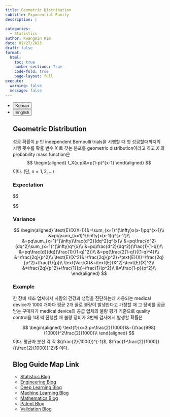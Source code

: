 ```yaml
---
title: Geometric Distribution
subtitle: Exponential Family
description: | 
 
categories:
  - Statistics
author: Kwangmin Kim
date: 02/27/2023
draft: false
format: 
  html:
    toc: true
    number-sections: True
    code-fold: true
    page-layout: full
execute: 
  warning: false
  message: false
---
```


<ul class="nav nav-pills" id="language-tab" role="tablist">
  <li class="nav-item" role="presentation">
    <button class="nav-link active" id="Korean-tab" data-bs-toggle="tab" data-bs-target="#Korean" type="button" role="tab" aria-controls="Korean" aria-selected="true">Korean</button>
  </li>
  <li class="nav-item" role="presentation">
    <button class="nav-link" id="English-tab" data-bs-toggle="tab" data-bs-target="#English" type="button" role="tab" aria-controls="knitr" aria-selected="false">English</button>
  </li>

<div class="tab-content" id="language-tabcontent">

<div class="tab-pane fade  show active" id="Korean" role="tabpanel" aria-labelledby="Korean-tab">

::: {#Korean .tab-pane .fade .show .active role="tabpanel" aria-labelledby="Korean-tab"}



## Geometric Distribution

::: {#def-Geometric}

성공 확률이 $p$ 인 independent Bernoulli trials을 시행할 때 첫 성공할때까지의 시행 횟수를 확률 변수 $X$ 로 갖는 분포를 geometric distribution이라고 하고 $X$ 의 probability mass function은 
$$
\begin{aligned}
  f_X(x;p)&=p(1-p)^{x-1}
\end{aligned}
$$ 
이다.  (단, $x=1,2,...$)

:::

### Expectation

$$

\begin{aligned}
  \text{E}(X)&=\sum_{x=1}^{\infty} x f(x)\\
             &=\sum_{x=1}^{\infty} x pq^{x-1} &\text{ }(q=1-p)\\
             &=p\sum_{x=1}^{\infty} x q^{x-1} \\
             &=p\frac{d}{dx}\sum_{x=1}^{\infty} q^{x} \\
             &=p\frac{d}{dx}\frac{q}{1-q} \\
             &=p\frac{d}{dx}\frac{(1-q)+q}{(1-q)^2} \\
             &=p\frac{d}{dx}\frac{(1-q)+q}{p^2} \\
             &=p\frac{1}{p^2}\\
             &=\frac{1}{p}

\end{aligned}

$$ 


### Variance

$$
\begin{aligned}
  \text{E}(X(X-1))&=\sum_{x=1}^{\infty}x(x-1)pq^{x-1}\\
                  &=pq\sum_{x=1}^{\infty}x(x-1)q^{x-2}\\
                  &=pq\sum_{x=1}^{\infty}\frac{d^2}{dq^2}q^{x}\\
                  &=pq\frac{d^2}{dq^2}\sum_{x=1}^{\infty}q^{x}\\
                  &=pq\frac{d^2}{dq^2}(\frac{1}{1-q})\\
                  &=pq\frac{d}{dq}(\frac{1}{(1-q)^2})\\
                  &=pq(\frac{2(1-q)}{(1-q)^4})\\
                  &=\frac{2q}{p^2}\\
  \text{E}(X^2)&=\frac{2q}{p^2}+\text{E}(X)=\frac{2q}{p^2}+\frac{1}{p}\\
  \text{Var}(X)&=\text{E}(X^2)-\text{E}(X)^2\\
               &=\frac{2q}{p^2}+\frac{1}{p}-\frac{1}{p^2}\\
               &=\frac{1-p}{p^2}\\
\end{aligned}
$$ 


### Example

한 장비 제조 업체에서 사람의 건강과 생명을 진단하는데 사용되는 medical device가 1000 개마다 평균 2개 꼴로 불량이 발생한다고 가정할 때 그 장비를 공급받는 구매자가 medical device의 공급 업체의 불량 평가 기준으로 quality control을 1대 씩 진행할 때 불량 장비가 3번째 검사에서 발생할 확률은


$$
\begin{aligned}
   \text{f}(x=3;p=\frac{2}{1000})&=(\frac{998}{1000})^2\frac{2}{1000}\\
\end{aligned}
$$
이다. 평균과 분산 각 각 $(\frac{2}{1000})^{-1}$, $\frac{1-\frac{2}{1000}}{(\frac{2}{1000})^2}$ 이다.

:::

</div>


## Blog Guide Map Link

* [Statistics Blog](../guide_map/index.qmd)
* [Engineering Blog](../../Engineering/guide_map/index.qmd)
* [Deep Learning Blog](../../DL/guide_map/index.qmd)
* [Machine Learning Blog](../../ML/guide_map/index.qmd)
* [Mathematics Blog](../../Mathmatics/guide_map/index.qmd)
* [Patent Blog](../../Patent/guide_map/index.qmd)
* [Validation Blog](../../Validation/guide_map/index.qmd)